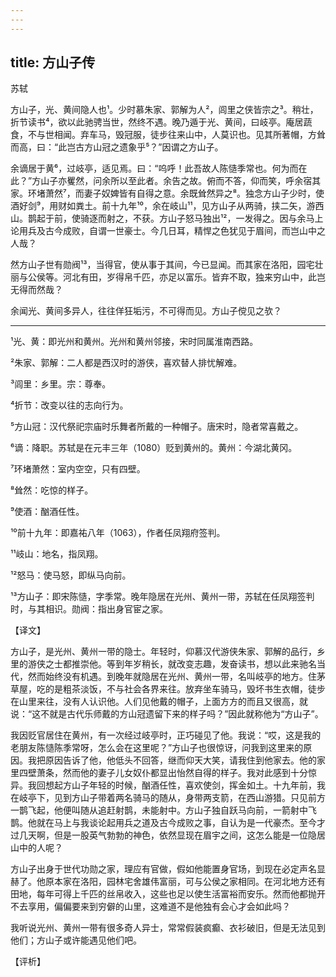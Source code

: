 ```yaml
---
---
---
```

title: 方山子传
---




苏轼

方山子，光、黄间隐人也¹。少时慕朱家、郭解为人²，闾里之侠皆宗之³。稍壮，折节读书⁴，欲以此驰骋当世，然终不遇。晚乃遁于光、黄间，曰岐亭。庵居蔬食，不与世相闻。弃车马，毁冠服，徒步往来山中，人莫识也。见其所著帽，方耸而高，曰：“此岂古方山冠之遗象乎⁵？”因谓之方山子。

余谪居于黄⁶，过岐亭，适见焉。曰：“呜呼！此吾故人陈慥季常也。何为而在此？”方山子亦矍然，问余所以至此者。余告之故。俯而不答，仰而笑，呼余宿其家。环堵萧然⁷，而妻子奴婢皆有自得之意。余既耸然异之⁸。独念方山子少时，使酒好剑⁹，用财如粪土。前十九年¹⁰，余在岐山¹¹，见方山子从两骑，挟二矢，游西山。鹊起于前，使骑逐而射之，不获。方山子怒马独出¹²，一发得之。因与余马上论用兵及古今成败，自谓一世豪士。今几日耳，精悍之色犹见于眉间，而岂山中之人哉？

然方山子世有勋阀¹³，当得官，使从事于其间，今已显闻。而其家在洛阳，园宅壮丽与公侯等。河北有田，岁得帛千匹，亦足以富乐。皆弃不取，独来穷山中，此岂无得而然哉？

余闻光、黄间多异人，往往佯狂垢污，不可得而见。方山子傥见之欤？



***



¹光、黄：即光州和黄州。光州和黄州邻接，宋时同属淮南西路。

²朱家、郭解：二人都是西汉时的游侠，喜欢替人排忧解难。

³闾里：乡里。宗：尊奉。

⁴折节：改变以往的志向行为。

⁵方山冠：汉代祭祀宗庙时乐舞者所戴的一种帽子。唐宋时，隐者常喜戴之。

⁶谪：降职。苏轼是在元丰三年（1080）贬到黄州的。黄州：今湖北黄冈。

⁷环堵萧然：室内空空，只有四壁。

⁸耸然：吃惊的样子。

⁹使酒：酗酒任性。

¹⁰前十九年：即嘉祐八年（1063），作者任凤翔府签判。

¹¹岐山：地名，指凤翔。

¹²怒马：使马怒，即纵马向前。

¹³方山子：即宋陈慥，字季常。晚年隐居在光州、黄州一带，苏轼在任凤翔签判时，与其相识。勋阀：指出身官宦之家。

【译文】

方山子，是光州、黄州一带的隐士。年轻时，仰慕汉代游侠朱家、郭解的品行，乡里的游侠之士都推崇他。等到年岁稍长，就改变志趣，发奋读书，想以此来驰名当代，然而始终没有机遇。到晚年就隐居在光州、黄州一带，名叫岐亭的地方。住茅草屋，吃的是粗茶淡饭，不与社会各界来往。放弃坐车骑马，毁坏书生衣帽，徒步在山里来往，没有人认识他。人们见他戴的帽子，上面方方的而且又很高，就说：“这不就是古代乐师戴的方山冠遗留下来的样子吗？”因此就称他为“方山子”。

我因贬官居住在黄州，有一次经过岐亭时，正巧碰见了他。我说：“哎，这是我的老朋友陈慥陈季常呀，怎么会在这里呢？”方山子也很惊讶，问我到这里来的原因。我把原因告诉了他，他低头不回答，继而仰天大笑，请我住到他家去。他的家里四壁萧条，然而他的妻子儿女奴仆都显出怡然自得的样子。我对此感到十分惊异。我回想起方山子年轻的时候，酗酒任性，喜欢使剑，挥金如土。十九年前，我在岐亭下，见到方山子带着两名骑马的随从，身带两支箭，在西山游猎。只见前方一鹊飞起，他便叫随从追赶射鹊，未能射中。方山子独自跃马向前，一箭射中飞鹊。他就在马上与我谈论起用兵之道及古今成败之事，自认为是一代豪杰。至今才过几天啊，但是一股英气勃勃的神色，依然显现在眉宇之间，这怎么能是一位隐居山中的人呢？

方山子出身于世代功勋之家，理应有官做，假如他能置身官场，到现在必定声名显赫了。他原本家在洛阳，园林宅舍雄伟富丽，可与公侯之家相同。在河北地方还有田地，每年可得上千匹的丝帛收入，这些也足以使生活富裕而安乐。然而他都抛开不去享用，偏偏要来到穷僻的山里，这难道不是他独有会心才会如此吗？

我听说光州、黄州一带有很多奇人异士，常常假装疯癫、衣衫破旧，但是无法见到他们；方山子或许能遇见他们吧。

【评析】